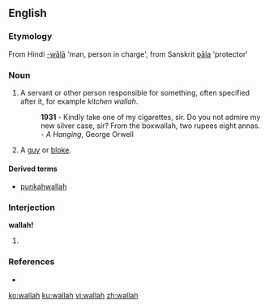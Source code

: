 ==English==

===Etymology===
From Hindi [[-wālā]] 'man, person in charge', from Sanskrit [[pāla]] 'protector'

===Noun===
{{en-noun}}

# {{India}} A servant or other person responsible for something, often specified after it, for example ''kitchen wallah''. 
#: '''1931''' - Kindly take one of my cigarettes, sir. Do you not admire my new silver case, sir? From the boxwallah, two rupees eight annas. - ''A Hanging'', George Orwell
# {{UK|slang}} A [[guy]] or [[bloke]].

====Derived terms====
* [[punkahwallah]]

===Interjection===
'''wallah!'''

# {{misspelling of|voilà}}

===References===
* {{R:Websters}}

[[ko:wallah]]
[[ku:wallah]]
[[vi:wallah]]
[[zh:wallah]]